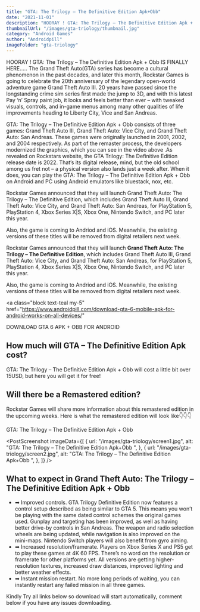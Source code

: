 ```yaml
---
title: "GTA: The Trilogy – The Definitive Edition Apk+Obb"
date: "2021-11-01"
description: "HOORAY ! GTA: The Trilogy – The Definitive Edition Apk + Obb IS FINALLY HERE….. The Grand Theft Auto(GTA) series has become"
thumbnailUrl: "/images/gta-triology/thumbnail.jpg"
category: "Android Games"
author: "Androidpill"
imageFolder: "gta-triology"
---
```



HOORAY ! GTA: The Trilogy – The Definitive Edition Apk + Obb IS FINALLY HERE….. The Grand Theft Auto(GTA) series has become a cultural phenomenon in the past decades, and later this month, Rockstar Games is going to celebrate the 20th anniversary of the legendary open-world adventure game Grand Theft Auto III. 20 years have passed since the longstanding crime sim series first made the jump to 3D, and with this latest Pay ‘n’ Spray paint job, it looks and feels better than ever – with tweaked visuals, controls, and in-game menus among many other qualities of life improvements heading to Liberty City, Vice and San Andreas.

GTA: The Trilogy – The Definitive Edition Apk + Obb consists of three games: Grand Theft Auto III, Grand Theft Auto: Vice City, and Grand Theft Auto: San Andreas. These games were originally launched in 2001, 2002, and 2004 respectively. As part of the remaster process, the developers modernized the graphics, which you can see in the video above .As revealed on Rockstars website, the GTA Trilogy: The Definitive Edition release date is 2022. That’s its digital release, mind, but the old school among us fret not – a physical version also lands just a week after. When it does, you can play the GTA: The Trilogy – The Definitive Edition Apk + Obb on Android and PC using Android emulators like bluestack, nox, etc.

Rockstar Games announced that they will launch Grand Theft Auto: The Trilogy – The Definitive Edition, which includes Grand Theft Auto III, Grand Theft Auto: Vice City, and Grand Theft Auto: San Andreas, for PlayStation 5, PlayStation 4, Xbox Series X|S, Xbox One, Nintendo Switch, and PC later this year.

Also, the game is coming to Andriod and iOS. Meanwhile, the existing versions of these titles will be removed from digital retailers next week.

<ReadAlso
  url="https://www.androidpill.com/best-settings-for-aethersx2-ps2-emulator/"
  text="Best Settings for aethersx2 ps2 emulator"
/>
Rockstar Games announced that they will launch **Grand Theft Auto: The Trilogy –
The Definitive Edition**, which includes Grand Theft Auto III, Grand Theft Auto:
Vice City, and Grand Theft Auto: San Andreas, for PlayStation 5, PlayStation 4, Xbox
Series X|S, Xbox One, Nintendo Switch, and PC later this year.

Also, the game is coming to Andriod and iOS. Meanwhile, the existing versions of these titles will be removed from digital retailers next week.

<a
  class="block text-teal my-5"
  href="https://www.androidpill.com/download-gta-6-mobile-apk-for-android-works-on-all-devices/"
>
  DOWNLOAD GTA 6 APK + OBB FOR ANDROID
</a>

## How much will GTA – The Definitive Edition Apk cost?

GTA: The Trilogy – The Definitive Edition Apk + Obb will cost a little bit over 15USD, but here you will get it for free!

## Will there be a Remastered edition?

Rockstar Games will share more information about this remastered edition in the upcoming weeks. Here is what the remastered edition will look like👇👇👇

GTA: The Trilogy – The Definitive Edition Apk + Obb

<NativeBanners type={2} />

<PostScreenshot
  imageData={[
    {
      url: "/images/gta-triology/screen1.jpg",
      alt: "GTA: The Trilogy – The Definitive Edition Apk+Obb ",
    },
    {
      url: "/images/gta-triology/screen2.jpg",
      alt: "GTA: The Trilogy – The Definitive Edition Apk+Obb ",
    },
  ]}
/>
<ReadAlso
  url="https://www.androidpill.com/download-gta-6-mobile-apk-for-android-works-on-all-devices/"
  text=" Download GTA 6 Mobile Apk For Android (works on all devices)
"
/>

## What to expect in Grand Theft Auto: The Trilogy – The Definitive Edition Apk + Obb

- ➡ Improved controls. GTA Trilogy Definitive Edition now features a control setup described as being similar to GTA 5. This means you won’t be playing with the same dated control schemes the original games used. Gunplay and targeting has been improved, as well as having better drive-by controls in San Andreas. The weapon and radio selection wheels are being updated, while navigation is also improved on the mini-maps. Nintendo Switch players will also benefit from gyro aiming.
- ➡ Increased resolution/framerate. Players on Xbox Series X and PS5 get to play these games at 4K 60 FPS. There’s no word on the resolution or framerate for other platforms yet. All versions are getting higher-resolution textures, increased draw distances, improved lighting and better weather effects.
- ➡ Instant mission restart. No more long periods of waiting, you can instantly restart any failed mission in all three games.

<DownloadLinks
  url="https://linkedprepenseprepense.com/q5qfg8veup?key=ee3100f4306f4ef023600190f239b221"
  text="DOWNLOAD LINK 1"
/>
<DownloadLinks
  url="https://linkedprepenseprepense.com/q5qfg8veup?key=ee3100f4306f4ef023600190f239b221"
  text="DOWNLOAD LINK 2"
/>

<DownloadLinks
  url="https://linkedprepenseprepense.com/q5qfg8veup?key=ee3100f4306f4ef023600190f239b221"
  text="DOWNLOAD LINK 3"
/>

<p class="text-center text-sm ">
  Kindly Try all links below so download will start automatically, comment below
  if you have any issues downloading.
</p>
